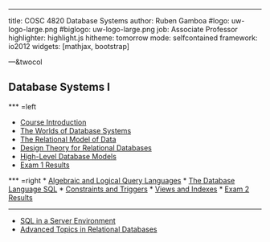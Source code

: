 ---

title:        COSC 4820 Database Systems
author:       Ruben Gamboa
#logo:         uw-logo-large.png
#biglogo:      uw-logo-large.png
job:          Associate Professor
highlighter:  highlight.js
hitheme:      tomorrow
mode:         selfcontained
framework:    io2012
widgets:      [mathjax, bootstrap]

---&twocol

<style>
.title-slide {
     background-color: #EDE0CF; /* CBE7A5; #EDE0CF; ; #CA9F9D*/
     background-image: url(assets/img/uw-logo-large.png);
     background-repeat: no-repeat;
     background-position: center top;
   }
</style>

## Database Systems I


*** =left

* [Course Introduction](ch00-introduction.html)
* [The Worlds of Database Systems](ch01-worlds-of-dbms.html)
* [The Relational Model of Data](ch02-relational-model.html)
* [Design Theory for Relational Databases](ch03-design-theory.html)
* [High-Level Database Models](ch04-high-level-models.html)
* [Exam 1 Results](exam1-results.html)

*** =right
* [Algebraic and Logical Query Languages](ch05-query-languages.html)
* [The Database Language SQL](ch06-sql.html)
* [Constraints and Triggers](ch07-constraints-triggers.html)
* [Views and Indexes](ch08-views-indexes.html)
* [Exam 2 Results](exam2-results.html)
<hr>
* [SQL in a Server Environment](ch09-db-programming.html)
* [Advanced Topics in Relational Databases](ch10-adv-topics.html)




